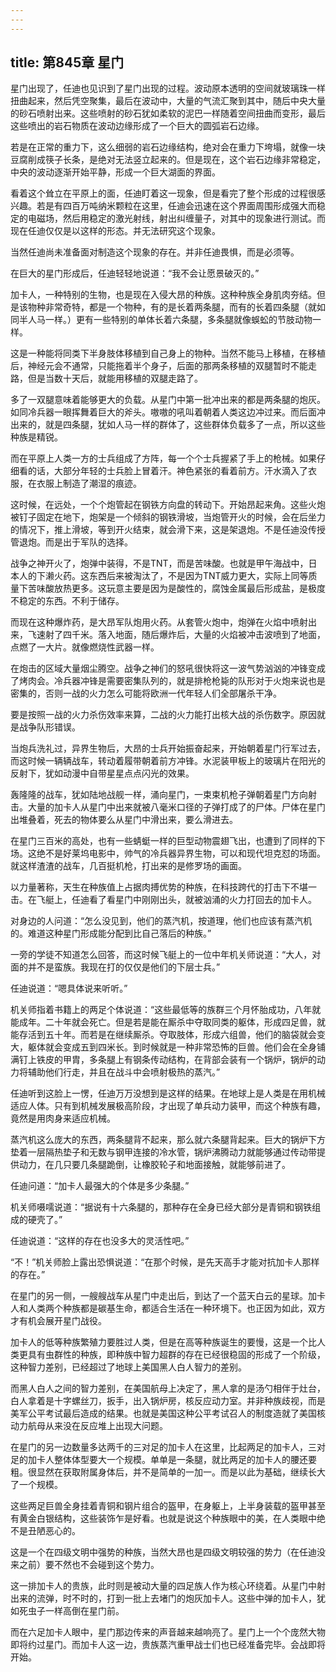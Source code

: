 ```yaml
---
---
---
```

title: 第845章 星门
---



星门出现了，任迪也见识到了星门出现的过程。波动原本透明的空间就玻璃珠一样扭曲起来，然后凭空聚集，最后在波动中，大量的气流汇聚到其中，随后中央大量的砂石喷射出来。这些喷射的砂石犹如柔软的泥巴一样随着空间扭曲而变形，最后这些喷出的岩石物质在波动边缘形成了一个巨大的圆弧岩石边缘。

若是在正常的重力下，这么细弱的岩石边缘结构，绝对会在重力下垮塌，就像一块豆腐削成筷子长条，是绝对无法竖立起来的。但是现在，这个岩石边缘非常稳定，中央的波动逐渐开始平静，形成一个巨大湖面的界面。

看着这个耸立在平原上的面，任迪盯着这一现象，但是看完了整个形成的过程很感兴趣。若是有四百万吨纳米颗粒在这里，任迪会迅速在这个界面周围形成强大而稳定的电磁场，然后用稳定的激光射线，射出纠缠量子，对其中的现象进行测试。而现在任迪仅仅是以这样的形态。并无法研究这个现象。

当然任迪尚未准备面对制造这个现象的存在。并非任迪畏惧，而是必须等。

在巨大的星门形成后，任迪轻轻地说道：“我不会让愿景破灭的。”

加卡人，一种特别的生物，也是现在入侵大昂的种族。这种种族全身肌肉夯结。但是该物种非常奇特，都是一个物种，有的是长着两条腿，而有的长着四条腿（就如同半人马一样。）更有一些特别的单体长着六条腿，多条腿就像蜈蚣的节肢动物一样。

这是一种能将同类下半身肢体移植到自己身上的物种。当然不能马上移植，在移植后，神经元会不通常，只能拖着半个身子，后面的那两条移植的双腿暂时不能走路，但是当数十天后，就能用移植的双腿走路了。

多了一双腿意味着能够更大的负载。从星门中第一批冲出来的都是两条腿的炮灰。如同冷兵器一眼挥舞着巨大的斧头。嗷嗷的吼叫着朝着人类这边冲过来。而后面冲出来的，就是四条腿，犹如人马一样的群体了，这些群体负载多了一点，所以这些种族是精锐。

而在平原上人类一方的士兵组成了方阵，每一个个士兵握紧了手上的枪械。如果仔细看的话，大部分年轻的士兵脸上冒着汗。神色紧张的看着前方。汗水滴入了衣服，在衣服上制造了潮湿的痕迹。

这时候，在远处，一个个炮管起在钢铁方向盘的转动下。开始昂起来角。这些火炮被钉子固定在地下，炮架是一个倾斜的钢铁滑坡，当炮管开火的时候，会在后坐力的情况下，推上滑坡，等到开火结束，就会滑下来，这是架退炮。不是任迪没传授管退炮。而是出于军队的选择。

战争之神开火了，炮弹中装得，不是TNT，而是苦味酸。也就是甲午海战中，日本人的下濑火药。这东西后来被淘汰了，不是因为TNT威力更大，实际上同等质量下苦味酸放热更多。这玩意主要是因为是酸性的，腐蚀金属最后形成盐，是极度不稳定的东西。不利于储存。

而现在这种爆炸药，是大昂军队炮用火药。从套管火炮中，炮弹在火焰中喷射出来，飞速射了四千米。落入地面，随后爆炸后，大量的火焰被冲击波喷到了地面，点燃了一大片。就像燃烧性武器一样。

在炮击的区域大量烟尘腾空。战争之神们的怒吼很快将这一波气势汹汹的冲锋变成了烤肉会。冷兵器冲锋是需要密集队列的，就是排枪枪毙的队形对于火炮来说也是密集的，否则一战的火力怎么可能将欧洲一代年轻人们全部屠杀干净。

要是按照一战的火力杀伤效率来算，二战的火力能打出核大战的杀伤数字。原因就是战争队形错误。

当炮兵洗礼过，异界生物后，大昂的士兵开始振奋起来，开始朝着星门行军过去，而这时候一辆辆战车，转动着履带朝着前方冲锋。水泥装甲板上的玻璃片在阳光的反射下，犹如动漫中自带星星点点闪光的效果。

轰隆隆的战车，犹如陆地战舰一样，涌向星门，一束束机枪子弹朝着星门方向射击。大量的加卡人从星门中出来就被八毫米口径的子弹打成了的尸体。尸体在星门出堆叠着，死去的物体要么从星门中滑出来，要么滑进去。

在星门三百米的高处，也有一些蜻蜓一样的巨型动物震翅飞出，也遭到了同样的下场。这绝不是好莱坞电影中，帅气的冷兵器异界生物，可以和现代坦克怼的场面。就这样渣渣的战车，几百挺机枪，打出来的是修罗场的画面。

以力量著称，天生在种族值上占据肉搏优势的种族，在科技跨代的打击下不堪一击。在飞艇上，任迪看了看星门中刚刚出头，就被汹涌的火力打回去的加卡人。

对身边的人问道：“怎么没见到，他们的蒸汽机，按道理，他们也应该有蒸汽机的。难道这种星门形成能分配到比自己落后的种族。”

一旁的学徒不知道怎么回答，而这时候飞艇上的一位中年机关师说道：“大人，对面的并不是蛮族。我现在打的仅仅是他们的下层士兵。”

任迪说道：“嗯具体说来听听。”

机关师指着书籍上的两足个体说道：“这些最低等的族群三个月怀胎成功，八年就能成年。二十年就会死亡。但是若是能在厮杀中夺取同类的躯体，形成四足兽，就能存活到五十年。而若是在继续厮杀。夺取肢体，形成六组兽，他们的脑袋就会变大，躯体就会变成五到四米长。到时候就是一种非常恐怖的巨兽。他们会在全身铺满钉上铁皮的甲胄，多条腿上有钢条传动结构，在背部会装有一个锅炉，锅炉的动力将辅助他们行走，并且在战斗中会喷射极热的蒸汽。”

任迪听到这脸上一愣，任迪万万没想到是这样的结果。在地球上是人类是在用机械适应人体。只有到机械发展极高阶段，才出现了单兵动力装甲，而这个种族有趣，竟然是用肉身来适应机械。

蒸汽机这么庞大的东西，两条腿背不起来，那么就六条腿背起来。巨大的锅炉下方垫着一层隔热垫子和无数与钢甲连接的冷水管，锅炉沸腾动力就能够通过传动带提供动力，在几只要几条腿跪倒，让橡胶轮子和地面接触，就能够前进了。

任迪问道：“加卡人最强大的个体是多少条腿。”

机关师嗫嚅说道：“据说有十六条腿的，那种存在全身已经大部分是青铜和钢铁组成的硬壳了。”

任迪说道：“这样的存在也没多大的灵活性吧。”

“不！”机关师脸上露出恐惧说道：“在那个时候，是先天高手才能对抗加卡人那样的存在。”

在星门的另一侧，一艘艘战车从星门中走出后，到达了一个蓝天白云的星球。加卡人和人类两个种族都是碳基生命，都适合生活在一种环境下。也正因为如此，双方才有机会展开星门战役。

加卡人的低等种族繁殖力要胜过人类，但是在高等种族诞生的要慢，这是一个比人类更具有虫群性的种族，即种族中智力超群的存在已经很稳固的形成了一个阶级，这种智力差别，已经超过了地球上美国黑人白人智力的差别。

而黑人白人之间的智力差别，在美国航母上决定了，黑人拿的是汤勺相伴于灶台，白人拿着是十字螺丝刀，扳手，出入锅炉房，核反应动力室。并非种族歧视，而是美军公平考试最后造成的结果。也就是美国这种公平考试召人的制度造就了美国核动力航母从来没在反应堆上出现大问题。

在星门的另一边数量多达两千的三对足的加卡人在这里，比起两足的加卡人，三对足的加卡人整体体型要大一个规模。单单是一条腿，就比两足的加卡人的腰还要粗。很显然在获取附属身体后，并不是简单的一加一。而是以此为基础，继续长大了一个规模。

这些两足巨兽全身挂着青铜和钢片组合的盔甲，在身躯上，上半身装载的盔甲甚至有黄金白银结构，这些装饰乍是好看。也就是说这个种族眼中的美，在人类眼中绝不是丑陋恶心的。

这是一个在四级文明中强势的种族，当然大昂也是四级文明较强的势力（在任迪没来之前）要不然也不会碰到这个势力。

这一排加卡人的贵族，此时则是被动大量的四足族人作为核心环绕着。从星门中射出来的流弹，时不时的，打到一批上去堵门的炮灰加卡人。这些中弹的加卡人，犹如死虫子一样高倒在星门前。

而在六足加卡人眼中，星门那边传来的声音越来越响亮了。星门上一个个庞然大物即将约过星门。而加卡人这一边，贵族蒸汽重甲战士们也已经准备完毕。会战即将开始。